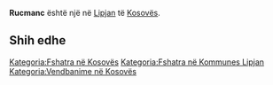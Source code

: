 {{Fshat në 
 | Emri                = Rucmanc
 | EmriAlt                = 
 | NAME_SHORT_FORM=      
 | NAME_GENERIC=      
 | NAME_SORT_NAME_RO=      RUCMANC
 | FULL_NAME_RO = Rucmanc
 | FULL_NAME_ND_RO=Rucmanc
 | SORT_NAME_RG=RUCMANC
 | FULL_NAME_RG=Rucmanc
 | FULL_NAME_ND_RG=Rucmanc
 | SRP_NAME_SHORT_FORM=      
 | SRP_NAME_GENERIC=      
 | SRP_NAME_SORT_NAME_RO=      
 | SRP_FULL_NAME_RO = 
 | SRP_FULL_NAME_ND_RO=
 | SRP_SORT_NAME_RG=
 | SRP_FULL_NAME_RG=
 | SRP_FULL_NAME_ND_RG=
 | Emri (Rasa dhanore) = 
 | Figura              = 
 | Shteti              = Kosovo
 | Komuna              = Lipjan
 | Kodi postar         = 
 | Sipërfaqja          = 

 | Popullsia           = 

 | Regj. i popullsisë  = 
 | Dend. e popullsisë  = 
 | Faqja zyrtare       = 
 <!--- Koordinatat ----> 
 | Gjerësia            = 43.064722
 | Gjatësia            = 20.911944
 | Lartësia            = 
}}
'''Rucmanc''' është një [[]] në [[Lipjan]] të [[Kosovës]].

<!-- == Gjeografia == -->
<!-- == Historia == -->
<!-- == Demografia == -->
== Shih edhe ==
{{Komuna Lipjan}}
{{Kosovo-Administrata-Cung}}

[[Kategoria:Fshatra në Kosovës]]
[[Kategoria:Fshatra në Kommunes Lipjan]]
[[Kategoria:Vendbanime në Kosovës]]